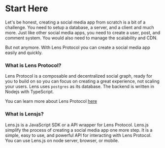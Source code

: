 # Start Here

Let's be honest, creating a social media app from scratch is a bit of a challenge. You need to setup a database, a server, and a client and much more. Just like other social media apps, you need to create a user, post, and comment system. You would also need to manage the scalability and CDN.

But not anymore. With Lens Protocol you can create a social media app easily and quickly.

### What is Lens Protocol?

Lens Protocol is a composable and decentralized social graph, ready for you to build on so you can focus on creating a great experience, not scaling your users. Lens uses `postgres` as its database. The backend is written in Nodejs with TypeScript.

You can learn more about Lens Protocol [here](https://lens.xyz/)

### What is Lensjs?

Lens.js is a JavaScript SDK or a API wrapper for Lens Protocol. Lens.js simplify the process of creating a social media app one more step. It is a simple, easy to use, and powerful API for interacting with Lens Protocol. You can use Lens.js on node server, browser, or mobile.
